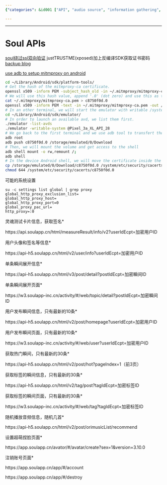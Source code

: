 ```yaml
---
{"categories": &id001 ["API", "audio source", "information gathering", "scraping", "soul", "text source", "video source"], "category": "Man-in-the-middle proxy", "date": "2022-07-08 15:57:27", "description": "This article provides instructions on how to set up a man-in-the-middle (MITM) proxy on an Android device using mitmproxy and access various API endpoints for Soul app data, such as user profiles, recent moments, hot instant moments, and audio playlists.", "tags": *id001, "title": "Soul Api"}

---
```


------

# Soul APIs

[soul绕过ssl双向验证](https://www.freesion.com/article/9811692393/) justTRUSTME(xposed)加上反编译SDK获取证书密码 [backup blog](https://blog.csdn.net/qq_38316655/article/details/104176882)

[use adb to setup mitmproxy on android](https://www.trickster.dev/post/setting-up-mitmproxy-with-android/)

```bash
cd ~/Library/Android/sdk/platform-tools/
# Get the hash of the mitmproxy-ca certificate.
openssl x509 -inform PEM -subject_hash_old -in ~/.mitmproxy/mitmproxy-ca.pem | head -1
# We will use this hash value, append '.0' (dot zero) and use this as the filename for the resulting Android certificate
cat ~/.mitmproxy/mitmproxy-ca.pem > c8750f0d.0
openssl x509 -inform PEM -text -in ~/.mitmproxy/mitmproxy-ca.pem -out /dev/null >> c8750f0d.0
# In an other terminal, we will start the emulator with writable /system volume
cd ~/Library/Android/sdk/emulator/
# In order to launch an available avd, we list them first.
./emulator -list-avds
./emulator -writable-system @Pixel_3a_XL_API_28
# We go back to the first terminal and we use adb tool to transfert the certificate
adb root
adb push c8750f0d.0 /storage/emulated/0/Download
# Then, we will mount the volume and get access to the shell
adb shell mount -o rw,remount /;
adb shell
# In the device Android shell, we will move the certificate inside the system partition in the folder '/system/etc/security/'
cp /storage/emulated/0/Download/c8750f0d.0 /system/etc/security/cacerts/
chmod 644 /system/etc/security/cacerts/c8750f0d.0

```

可能的系统设置

```log
su -c settings list global | grep proxy
global_http_proxy_exclusion_list=
global_http_proxy_host=
global_http_proxy_port=0
global_proxy_pac_url=
http_proxy=:0

```

灵魂测试卡片信息，获取签名*

https://api.soulapp.cn/html/measureResult/info/v2?userIdEcpt=加密用户ID

用户头像和签名等信息*

https://api-h5.soulapp.cn/html/v2/user/info?userIdEcpt=加密用户ID

单条瞬间展开信息*

https://api-h5.soulapp.cn/html/v3/post/detail?postIdEcpt=加密瞬间ID

单条瞬间展开页面*

https://w3.soulapp-inc.cn/activity/#/web/topic/detail?postIdEcpt=加密瞬间ID

用户发布瞬间信息，只有最新的10条*

https://api-h5.soulapp.cn/html/v2/post/homepage?userIdEcpt=加密用户ID

用户发布瞬间页面，只有最新的10条*

https://w3.soulapp-inc.cn/activity/#/web/user?userIdEcpt=加密用户ID

获取热门瞬间，只有最新的30条*

https://api-h5.soulapp.cn/html/v2/post/hot?pageIndex=1（前3页）

获取标签的瞬间信息，只有最新的30条*

https://api-h5.soulapp.cn/html/v2/tag/post?tagIdEcpt=加密标签ID

获取标签的瞬间页面，只有最新的30条*

https://w3.soulapp-inc.cn/activity/#/web/tag?tagIdEcpt=加密标签ID

随机播放音频信息，随机几首*

https://api-h5.soulapp.cn/html/v2/post/orimusicList/recommend

设置超萌捏脸页面*

https://app.soulapp.cn/avator/#/avatar/create?sex=1&version=3.10.0

注销账号页面*

https://app.soulapp.cn/app/#/account

https://app.soulapp.cn/app/#/destroy

